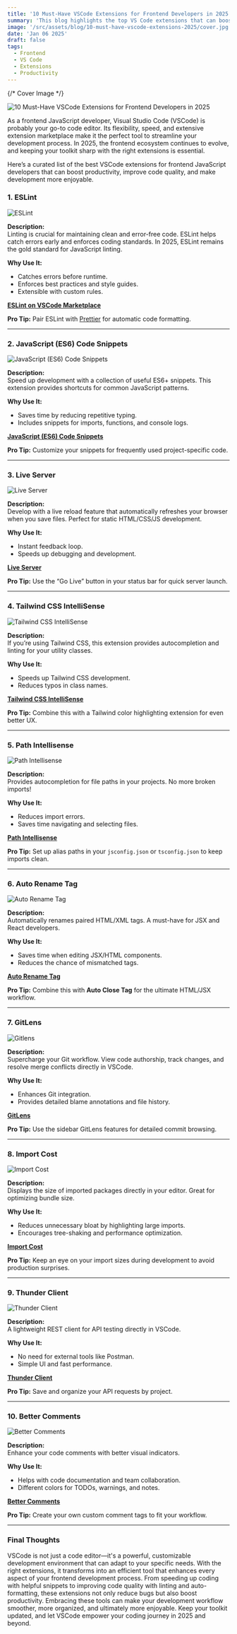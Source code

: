 ```yaml
---
title: '10 Must-Have VSCode Extensions for Frontend Developers in 2025'
summary: 'This blog highlights the top VS Code extensions that can boost productivity and streamline frontend development workflows in 2025.'
image: '/src/assets/blog/10-must-have-vscode-extensions-2025/cover.jpg'
date: 'Jan 06 2025'
draft: false
tags:
  - Frontend
  - VS Code
  - Extensions
  - Productivity
---
```




{/* Cover Image */}

<Image src={Cover} alt='10 Must-Have VSCode Extensions for Frontend Developers in 2025' />

As a frontend JavaScript developer, Visual Studio Code (VSCode) is probably your go-to code editor. Its flexibility, speed, and extensive extension marketplace make it the perfect tool to streamline your development process. In 2025, the frontend ecosystem continues to evolve, and keeping your toolkit sharp with the right extensions is essential.

Here’s a curated list of the best VSCode extensions for frontend JavaScript developers that can boost productivity, improve code quality, and make development more enjoyable.

### 1. **ESLint**

<Image src={Eslint} alt='ESLint' />

**Description:**  
Linting is crucial for maintaining clean and error-free code. ESLint helps catch errors early and enforces coding standards. In 2025, ESLint remains the gold standard for JavaScript linting.

**Why Use It:**

- Catches errors before runtime.
- Enforces best practices and style guides.
- Extensible with custom rules.

[**ESLint on VSCode Marketplace**](https://marketplace.visualstudio.com/items?itemName=dbaeumer.vscode-eslint)

**Pro Tip:** Pair ESLint with [Prettier](https://marketplace.visualstudio.com/items?itemName=esbenp.prettier-vscode) for automatic code formatting.

---

### 2. **JavaScript (ES6) Code Snippets**

<Image src={JavascriptCodeSnippets} alt='JavaScript (ES6) Code Snippets' />

**Description:**  
Speed up development with a collection of useful ES6+ snippets. This extension provides shortcuts for common JavaScript patterns.

**Why Use It:**

- Saves time by reducing repetitive typing.
- Includes snippets for imports, functions, and console logs.

[**JavaScript (ES6) Code Snippets**](https://marketplace.visualstudio.com/items?itemName=xabikos.JavaScriptSnippets)

**Pro Tip:** Customize your snippets for frequently used project-specific code.

---

### 3. **Live Server**

<Image src={LiveServer} alt='Live Server' />

**Description:**  
Develop with a live reload feature that automatically refreshes your browser when you save files. Perfect for static HTML/CSS/JS development.

**Why Use It:**

- Instant feedback loop.
- Speeds up debugging and development.

[**Live Server**](https://marketplace.visualstudio.com/items?itemName=ritwickdey.LiveServer)

**Pro Tip:** Use the “Go Live” button in your status bar for quick server launch.

---

### 4. **Tailwind CSS IntelliSense**

<Image src={TailwindCssIntellisense} alt='Tailwind CSS IntelliSense' />

**Description:**  
If you’re using Tailwind CSS, this extension provides autocompletion and linting for your utility classes.

**Why Use It:**

- Speeds up Tailwind CSS development.
- Reduces typos in class names.

[**Tailwind CSS IntelliSense**](https://marketplace.visualstudio.com/items?itemName=bradlc.vscode-tailwindcss)

**Pro Tip:** Combine this with a Tailwind color highlighting extension for even better UX.

---

### 5. **Path Intellisense**

<Image src={PathIntellisense} alt='Path Intellisense' />

**Description:**  
Provides autocompletion for file paths in your projects. No more broken imports!

**Why Use It:**

- Reduces import errors.
- Saves time navigating and selecting files.

[**Path Intellisense**](https://marketplace.visualstudio.com/items?itemName=christian-kohler.path-intellisense)

**Pro Tip:** Set up alias paths in your `jsconfig.json` or `tsconfig.json` to keep imports clean.

---

### 6. **Auto Rename Tag**

<Image src={AutoRenameTag} alt='Auto Rename Tag' />

**Description:**  
Automatically renames paired HTML/XML tags. A must-have for JSX and React developers.

**Why Use It:**

- Saves time when editing JSX/HTML components.
- Reduces the chance of mismatched tags.

[**Auto Rename Tag**](https://marketplace.visualstudio.com/items?itemName=formulahendry.auto-rename-tag)

**Pro Tip:** Combine this with **Auto Close Tag** for the ultimate HTML/JSX workflow.

---

### 7. **GitLens**

<Image src={Gitlens} alt='Gitlens' />

**Description:**  
Supercharge your Git workflow. View code authorship, track changes, and resolve merge conflicts directly in VSCode.

**Why Use It:**

- Enhances Git integration.
- Provides detailed blame annotations and file history.

[**GitLens**](https://marketplace.visualstudio.com/items?itemName=eamodio.gitlens)

**Pro Tip:** Use the sidebar GitLens features for detailed commit browsing.

---

### 8. **Import Cost**

<Image src={ImportCost} alt='Import Cost' />

**Description:**  
Displays the size of imported packages directly in your editor. Great for optimizing bundle size.

**Why Use It:**

- Reduces unnecessary bloat by highlighting large imports.
- Encourages tree-shaking and performance optimization.

[**Import Cost**](https://marketplace.visualstudio.com/items?itemName=wix.vscode-import-cost)

**Pro Tip:** Keep an eye on your import sizes during development to avoid production surprises.

---

### 9. **Thunder Client**

<Image src={ThunderClient} alt='Thunder Client' />

**Description:**  
A lightweight REST client for API testing directly in VSCode.

**Why Use It:**

- No need for external tools like Postman.
- Simple UI and fast performance.

[**Thunder Client**](https://marketplace.visualstudio.com/items?itemName=rangav.vscode-thunder-client)

**Pro Tip:** Save and organize your API requests by project.

---

### 10. **Better Comments**

<Image src={BetterComments} alt='Better Comments' />

**Description:**  
Enhance your code comments with better visual indicators.

**Why Use It:**

- Helps with code documentation and team collaboration.
- Different colors for TODOs, warnings, and notes.

[**Better Comments**](https://marketplace.visualstudio.com/items?itemName=aaron-bond.better-comments)

**Pro Tip:** Create your own custom comment tags to fit your workflow.

---

### Final Thoughts

VSCode is not just a code editor—it's a powerful, customizable development environment that can adapt to your specific needs. With the right extensions, it transforms into an efficient tool that enhances every aspect of your frontend development process. From speeding up coding with helpful snippets to improving code quality with linting and auto-formatting, these extensions not only reduce bugs but also boost productivity. Embracing these tools can make your development workflow smoother, more organized, and ultimately more enjoyable. Keep your toolkit updated, and let VSCode empower your coding journey in 2025 and beyond.
